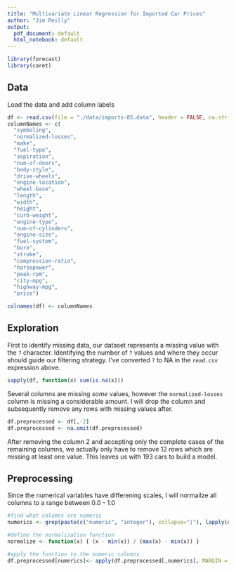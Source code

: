 ```yaml
---
title: "Multivariate Linear Regression for Imported Car Prices"
author: "Jim Reilly"
output:
  pdf_document: default
  html_notebook: default
---
```



```r
library(forecast)
library(caret)
```

## Data

Load the data and add column labels

```r
df <- read.csv(file = "./data/imports-85.data", header = FALSE, na.strings = "?")
columnNames <- c(
  "symboling",        
  "normalized-losses",
  "make",
  "fuel-type",        
  "aspiration",       
  "num-of-doors",     
  "body-style",    
  "drive-wheels",     
  "engine-location",  
  "wheel-base", 
  "length",      
  "width",          
  "height",           
  "curb-weight",      
  "engine-type",     
  "num-of-cylinders", 
  "engine-size",
  "fuel-system",     
  "bore",     
  "stroke",           
  "compression-ratio",
  "horsepower",
  "peak-rpm",      
  "city-mpg",        
  "highway-mpg",      
  "price")

colnames(df) <- columnNames
```


## Exploration

First to identify missing data, our dataset represents a missing value with the `?` character. Identifying the number of `?` values and where they occur should guide our filtering strategy. I've converted `?` to NA in the `read.csv` expression above.

```r
sapply(df, function(x) sum(is.na(x)))
```

Several columns are missing *some* values, however the `normalized-losses` column is missing a considerable amount. I will drop the column and subsequently remove any rows with missing values after.

```r
df.preprocessed <- df[,-2]
df.preprocessed <- na.omit(df.preprocessed)
```

After removing the column 2 and accepting only the complete cases of the remaining columns, we actually only have to remove 12 rows which are missing at least one value. This leaves us with 193 cars to build a model. 

## Preprocessing

Since the numerical variables have differening scales, I will normailze all columns to a range between 0.0 - 1.0

```r
#find what columns are numeric
numerics <- grep(paste(c("numeric", "integer"), collapse="|"), lapply(df.preprocessed,class))

#define the normalization function
normalize <- function(x) { (x - min(x)) / (max(x) - min(x)) }

#apply the function to the numeric columns
df.preprocessed[numerics]<- apply(df.preprocessed[,numerics], MARGIN = 2, FUN = normalize) 
```


